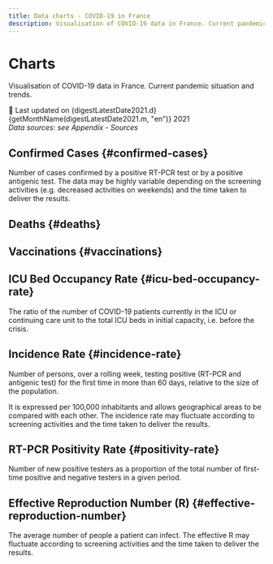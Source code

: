 ```yaml
---
title: Data charts - COVID-19 in France
description: Visualisation of COVID-19 data in France. Current pandemic situation and trends.
---
```



<h1 className="pages--h1">Charts</h1>

<p className="subtitle">Visualisation of COVID-19 data in France. Current pandemic situation and trends.</p>

<div className="comment--translc_gray">
  🔄 Last updated on {digestLatestDate2021.d} {getMonthName(digestLatestDate2021.m, "en")} 2021
</div>

<em>
  Data sources: see <Link to="/digest/sources">Appendix - Sources</Link>
</em>

## Confirmed Cases {#confirmed-cases}

Number of cases confirmed by a positive RT-PCR test or by a positive antigenic test. The data may be highly variable depending on the screening activities (e.g. decreased activities on weekends) and the time taken to deliver the results.

<CasesTrend />

## Deaths {#deaths}

<DeathsTrend />

## Vaccinations {#vaccinations}

<VacDashboard />

## ICU Bed Occupancy Rate {#icu-bed-occupancy-rate}

The ratio of the number of COVID-19 patients currently in the ICU or continuing care unit to the total ICU beds in initial capacity, i.e. before the crisis.

<IcuOccupRTrend />

## Incidence Rate {#incidence-rate}

Number of persons, over a rolling week, testing positive (RT-PCR and antigenic test) for the first time in more than 60 days, relative to the size of the population.

It is expressed per 100,000 inhabitants and allows geographical areas to be compared with each other. The incidence rate may fluctuate according to screening activities and the time taken to deliver the results.

<IncidRTrend />

## RT-PCR Positivity Rate {#positivity-rate}

Number of new positive testers as a proportion of the total number of first-time positive and negative testers in a given period.

<PosRTrend />

## Effective Reproduction Number (R) {#effective-reproduction-number}

The average number of people a patient can infect. The effective R may fluctuate according to screening activities and the time taken to deliver the results.

<RTrend />

<br />
<div className="flex-center--wrap">
  <DigestLinkButton linkType="latest" isButtonOutline={true} buttonText="Back to the latest digest" />
  <DigestLinkButton linkType="random" isButtonOutline={false} buttonText="Read a random digest" />
</div>
